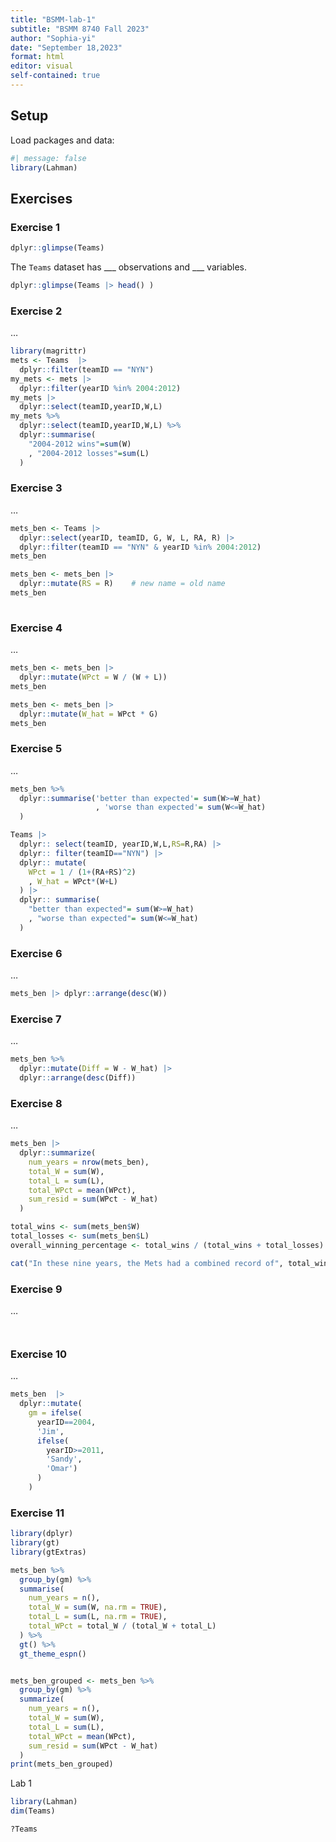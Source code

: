 ```yaml
---
title: "BSMM-lab-1"
subtitle: "BSMM 8740 Fall 2023"
author: "Sophia-yi"
date: "September 18,2023"
format: html
editor: visual
self-contained: true
---
```


## Setup

Load packages and data:

```r
#| message: false
library(Lahman)
```

## Exercises

### Exercise 1

```r
dplyr::glimpse(Teams)
```

The `Teams` dataset has \_\_\_ observations and \_\_\_ variables.

```r
dplyr::glimpse(Teams |> head() )
```

### Exercise 2

...

```r
library(magrittr)
mets <- Teams  |>
  dplyr::filter(teamID == "NYN")
my_mets <- mets |>
  dplyr::filter(yearID %in% 2004:2012)
my_mets |> 
  dplyr::select(teamID,yearID,W,L)
my_mets %>%
  dplyr::select(teamID,yearID,W,L) %>%
  dplyr::summarise(
    "2004-2012 wins"=sum(W)
    , "2004-2012 losses"=sum(L)
  )
```

### Exercise 3

...

```r
mets_ben <- Teams |>
  dplyr::select(yearID, teamID, G, W, L, RA, R) |>
  dplyr::filter(teamID == "NYN" & yearID %in% 2004:2012)
mets_ben
```

```r
mets_ben <- mets_ben |>
  dplyr::mutate(RS = R)    # new name = old name
mets_ben
  
```

### Exercise 4

...

```r
mets_ben <- mets_ben |>
  dplyr::mutate(WPct = W / (W + L))
mets_ben

```

```r
mets_ben <- mets_ben |>
  dplyr::mutate(W_hat = WPct * G)
mets_ben
```

### Exercise 5

...

```r
mets_ben %>%
  dplyr::summarise('better than expected'= sum(W>=W_hat)
                   , 'worse than expected'= sum(W<=W_hat)
  )
```

```r
Teams |>
  dplyr:: select(teamID, yearID,W,L,RS=R,RA) |>
  dplyr:: filter(teamID=="NYN") |>
  dplyr:: mutate(
    WPct = 1 / (1+(RA+RS)^2)
    , W_hat = WPct*(W+L)
  ) |>
  dplyr:: summarise(
    "better than expected"= sum(W>=W_hat)
    , "worse than expected"= sum(W<=W_hat)
  )
```

### Exercise 6

...

```r
mets_ben |> dplyr::arrange(desc(W))

```

### Exercise 7

...

```r
mets_ben %>% 
  dplyr::mutate(Diff = W - W_hat) |>
  dplyr::arrange(desc(Diff))
```

### Exercise 8

...

```r
mets_ben |>
  dplyr::summarize(
    num_years = nrow(mets_ben), 
    total_W = sum(W), 
    total_L = sum(L), 
    total_WPct = mean(WPct), 
    sum_resid = sum(WPct - W_hat)
  )
```

```r
total_wins <- sum(mets_ben$W)
total_losses <- sum(mets_ben$L)
overall_winning_percentage <- total_wins / (total_wins + total_losses)

cat("In these nine years, the Mets had a combined record of", total_wins, "wins and", total_losses, "losses, for an overall winning percentage of", overall_winning_percentage)

```

### Exercise 9

...

```         
```

```         
```

### Exercise 10

...

```r
mets_ben  |>
  dplyr::mutate(
    gm = ifelse(
      yearID==2004,
      'Jim',
      ifelse(
        yearID>=2011,
        'Sandy',
        'Omar')
      )
    )
```

### Exercise 11

```r
library(dplyr)
library(gt)
library(gtExtras)

mets_ben %>%
  group_by(gm) %>%
  summarise(
    num_years = n(),
    total_W = sum(W, na.rm = TRUE),
    total_L = sum(L, na.rm = TRUE),
    total_WPct = total_W / (total_W + total_L)
  ) %>%
  gt() %>%
  gt_theme_espn()

```

```         
```

```r

mets_ben_grouped <- mets_ben %>%
  group_by(gm) %>%
  summarize(
    num_years = n(),
    total_W = sum(W),
    total_L = sum(L),
    total_WPct = mean(WPct),
    sum_resid = sum(WPct - W_hat)
  )
print(mets_ben_grouped)
```

Lab 1

```r
library(Lahman)
dim(Teams)
```

```r
?Teams
```
